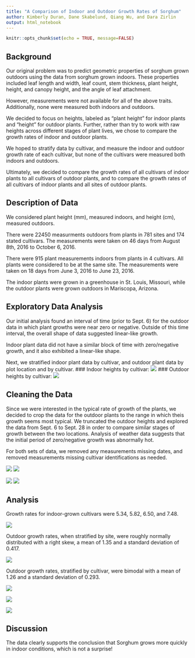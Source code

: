 ```yaml
---
title: "A Comparison of Indoor and Outdoor Growth Rates of Sorghum"
author: Kimberly Duran, Dane Skabelund, Qiang Wu, and Dara Zirlin
output: html_notebook
---
```


```r
knitr::opts_chunk$set(echo = TRUE, message=FALSE)
```


## Background
Our original problem was to predict geometric properties of sorghum grown outdoors using the data from sorghum grown indoors. These properties included leaf length and width, leaf count, stem thickness, plant height, height, and canopy height, and the angle of leaf attachment.  

However, measurements were not available for all of the above traits. Additionally, none were measured both indoors and outdoors.

We decided to focus on heights, labeled as "plant height" for indoor plants and "height" for outdoor plants. Further, rather than try to work with raw heights across different stages of plant lives, we chose to compare the growth rates of indoor and outdoor plants.

We hoped to stratify data by cultivar, and measure the indoor and outdoor growth rate of each cultivar, but none of the cultivars were measured both indoors and outdoors. 

Ultimately, we decided to compare the growth rates of all cultivars of indoor plants to all cultivars of outdoor plants, and to compare the growth rates of all cultivars of indoor plants and all sites of outdoor plants.


## Description of Data
We considered plant height (mm), measured indoors, and height (cm), measured outdoors.

There were 22450 measurments outdoors from plants in 781 sites and 174 stated cultivars. The measurements were taken on 46 days from August 8th, 2016 to October 6, 2016. 

There were 915 plant measurements indoors from plants in 4 cultivars. All plants were considered to be at the same site. The measurements were taken on 18 days from June 3, 2016 to June 23, 2016. 

The indoor plants were grown in a greenhouse in St. Louis, Missouri, while the outdoor plants were grown outdoors in Mariscopa, Arizona. 


## Exploratory Data Analysis
Our initial analysis found an interval of time (prior to Sept. 6) for the outdoor data in which plant growths were near zero or negative. Outside of this time interval, the overall shape of data suggested linear-like growth.

Indoor plant data did not have a similar block of time with zero/negative growth, and it also exhibited a linear-like shape.

Next, we stratified indoor plant data by cultivar, and outdoor plant data by plot location and by cultivar.
### Indoor heights by cultivar:
![](indoor_heights_by_cultivar.png)
### Outdoor heights by cultivar:
![](outdoor_heights_by_cultivar.png)

## Cleaning the Data
Since we were interested in the typical rate of growth of the plants, we decided to crop the data for the outdoor plants to the range in which theis growth seems most typical.
We truncated the outdoor heights and explored the data from Sept. 6 to Sept. 28 in order to compare similar stages of growth between the two locations. Analysis of weather data suggests that the initial period of zero/negative growth was abnormally hot.

For both sets of data, we removed any measurements missing dates, and removed measurements missing cultivar identifications as needed.

![](before_crop.png)
![](cropped.png)

![]("../heightplot/height regression by site_id.png")
![]("../heightplot/height regression line.png")

## Analysis

Growth rates for indoor-grown cultivars were 5.34, 5.82, 6.50, and 7.48.

![](../indoor_plots/lm_by_cultivar.png)

Outdoor growth rates, when stratified by site, were roughly normally distributed with a right skew, a mean of 1.35 and a standard deviation of 0.417.

![](../heightplot/growth-rates-site.png)

Outdoor growth rates, stratified by cultivar, were bimodal with a mean of 1.26 and a standard deviation of 0.293.

![](../heightplot/growth-rates-cultivar.png)

![](../heightplot/growth-rates-density-site.png)

![](../heightplot/growth-rates-density-cultivar.png)

## Discussion
The data clearly supports the conclusion that Sorghum grows more quickly in indoor conditions, which is not a surprise! 


